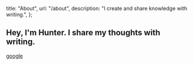   title: "About",
  url: "/about",
  description: "I create and share knowledge with writing.",
};


## Hey, I'm Hunter. I share my thoughts with writing.

[google](https://google.com)

<Navbar />
